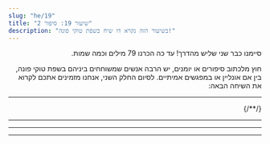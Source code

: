 ```yaml
---
slug: "he/19"
title: "שיעור 19: סיפור 2"
description: "בשיעור הזה נקרא דו שיח בשפת טוקי פונה!"
---
```



<div dir="rtl">

סיימנו כבר שני שליש מהדרך! עד כה הכרנו 79 מילים וכמה שמות.

חוץ מלכתוב סיפורים או יומנים, יש הרבה אנשים שמשוחחים ביניהם בשפת טוקי פונה, בין אם אונליין או במפגשים אמיתיים. לסיום החלק השני, אנחנו מזמינים אתכם לקרוא את השיחה הבאה:

<Tabbed id="1">
  <Message right sl="toki" m="שלום!" />
  <Message left sl="toki a!" m="היי!" />
  <Message right sl="sina pilin ala pilin pona?" m="את/ה מרגיש טוב?" />
  <Message left sl="pilin ala" m="לא :(" />
  <Message right sl="tan seme?" m="למה?" />
  <Message left sl="mi o pali suli a" m="יש לי הרבה עבודה לעשות!" />
  <Message left sl="wawa mi li lili" m="אין לי כח..." />
  <hr />
  <Message right sl="mi ken ala ken pana e pona?" m="אני יכול/ה לעזור?" />
  <Message left sl="ken a!" m="כן, את/ה יכול/ה!" />
  <Message left sl="o toki tawa mi" m="דבר/י איתי!" />
  <Message right sl="pona" m="אוקיי!" />
  <Message right sl="sina o pali seme?" m="מה את/ה צריך לעשות?" />
{/*<Message left sl="len mi mute li jaki" m="הרבה מהבגדים שלי מלוכלכים" />*/}
  <Message left sl="ijo mute li lon supa mi" m="יש הרבה דברים על השולחן שלי" />
  <Message left sl="poki lete mi li jo e ala" m="אין לי כלום במקרר" />
  <Message left sl="ilo seli mi li pakala" m="והתנור שלי מקולקל" />
  <Message right sl="a, sona!" m="אה, אני מבין/ה!" />
  <hr />
  <Message right sl="o lukin e supa sina lon open" m="קודם כל תסתכל/י על השולחן שלך" />
  <Message right sl="seme o weka tan supa?" m="מה צריך להוריד מהשולחן?" />
  <Message right sl="seme o awen?" m="מה צריך להשאר?" />
  <Message left sl="pona" m="בסדר." />
  <Message left sl="mi lukin e ijo mute" m="אני רואה המון דברים." />
  <Message left sl="mi pana e ona tawa poki pona" m="אני מעביר/ה אותם למגירות הנכונות." />
  <Message left sl="supa li kama pona tawa lukin" m="השולחן נהיה מסודר (נעים למבט)" />
  <Message right sl="pona a!" m="מצויין!" />
  <hr />
  <Message right sl="sina jo ala e moku anu seme?" m="אז אין לך בכלל אוכל?" />
  <Message left sl="jo ala" m="לא, אין לי :(" />
  <Message right sl="sina jo ala jo e mani?" m="יש לך כסף?" />
  <Message left sl="jo" m="כן" />
  <Message right sl="pona" m="יופי!" />
  <Message right sl="o tawa esun" m="לך/י לקנות" />
  <Message left sl="mi tawa" m="אני הולך/ת" />
  <hr />
  <Message left sl="mi kama jo e moku" m="השגתי אוכל" />
  <Message right sl="wawa" m="מעולה!" />
  <Message left sl="tomo mi li awen lete a" m="אה, עדין קר מאד בחדר" />
  <Message right sl="sina ken ala ken pona e ilo?" m="תוכל/י לתקן את התנור?" />
  <Message left sl="ken ala" m="לא, לא אוכל" />
  <Message right sl="ike a" m="אוי לא!" />
  <Message right sl="o lon supa lape" m="כנס/י למיטה" />
  <Message right sl="o kepeken len" m="ותתכסה/י בשמיכה" />
  <Message left sl="a pona" m="אה, רעיון טוב" />
  <Message left sl="pona o tawa sina" m="תודה לך" />
</Tabbed>

</div>